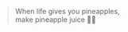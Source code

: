 
<Meta title="Components/Quote" />

<style>{`
  #docs-root blockquote {
    border-left: none;
    padding-left: 0;
    margin-top: 0;
  }

  #docs-root blockquote p {
    font-family: 'EB Garamond', serif;
    font-size: 3rem;
    line-height: 1.7;
  }
`}</style>

> When life gives you pineapples, <br />make pineapple juice 🍍🥤
